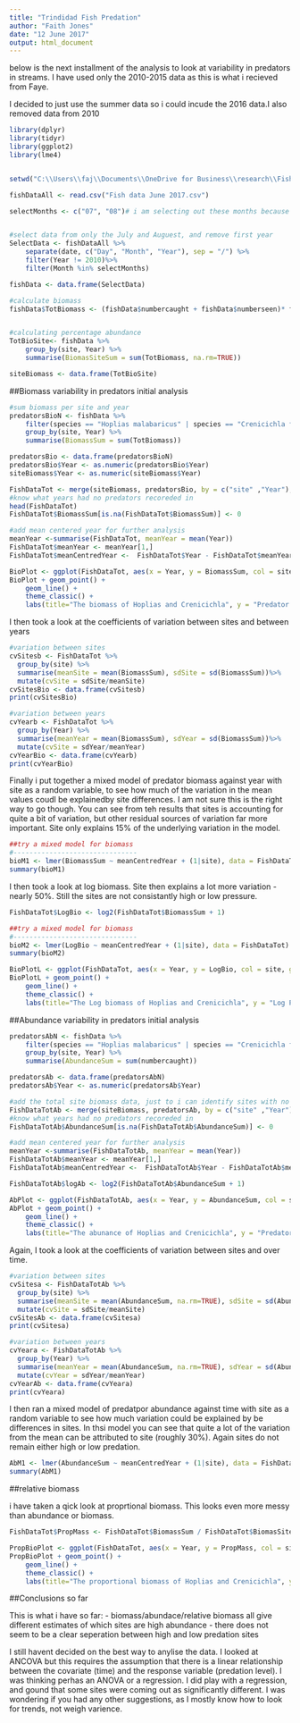 ---
title: "Trindidad Fish Predation"
author: "Faith Jones"
date: "12 June 2017"
output: html_document
---
below is the next installment of the analysis to look at variability in predators
in streams. I have used only the 2010-2015 data as this is what i recieved from 
Faye. 

I decided to just use the summer data so i could incude the 2016 data.I also 
removed data from 2010


```{r,results='hide', message=FALSE, warning=FALSE}
library(dplyr)
library(tidyr)
library(ggplot2)
library(lme4)


setwd("C:\\Users\\faj\\Documents\\OneDrive for Business\\research\\FishPredation\\Data")

fishDataAll <- read.csv("Fish data June 2017.csv")

selectMonths <- c("07", "08")# i am selecting out these months because then i can use the last timepoint 


#select data from only the July and Auguest, and remove first year 
SelectData <- fishDataAll %>% 
	separate(date, c("Day", "Month", "Year"), sep = "/") %>%
	filter(Year != 2010)%>%
	filter(Month %in% selectMonths)

fishData <- data.frame(SelectData)

#calculate biomass
fishData$TotBiomass <- (fishData$numbercaught + fishData$numberseen)* fishData$weight


#calculating percentage abundance
TotBioSite<- fishData %>% 
	group_by(site, Year) %>%
	summarise(BiomasSiteSum = sum(TotBiomass, na.rm=TRUE))

siteBiomass <- data.frame(TotBioSite)
```

##Biomass variability in predators initial analysis 
```{r,}

#sum biomass per site and year
predatorsBioN <- fishData %>% 
	filter(species == "Hoplias malabaricus" | species == "Crenicichla frenata") %>%
	group_by(site, Year) %>%
	summarise(BiomassSum = sum(TotBiomass))

predatorsBio <- data.frame(predatorsBioN)
predatorsBio$Year <- as.numeric(predatorsBio$Year)
siteBiomass$Year <- as.numeric(siteBiomass$Year)

FishDataTot <- merge(siteBiomass, predatorsBio, by = c("site" ,"Year"),all=TRUE) # this makes sure i 
#know what years had no predators recoreded in 
head(FishDataTot)
FishDataTot$BiomassSum[is.na(FishDataTot$BiomassSum)] <- 0

#add mean centered year for further analysis
meanYear <-summarise(FishDataTot, meanYear = mean(Year)) 
FishDataTot$meanYear <- meanYear[1,]
FishDataTot$meanCentredYear <-  FishDataTot$Year - FishDataTot$meanYear	

BioPlot <- ggplot(FishDataTot, aes(x = Year, y = BiomassSum, col = site, group = site))
BioPlot + geom_point() +
	geom_line() +
	theme_classic() +
	labs(title="The biomass of Hoplias and Crenicichla", y = "Predator Biomass (kg)")

```

I then took a look at the coefficients of variation between sites and between years

```{r}

#variation between sites
cvSitesb <- FishDataTot %>%
  group_by(site) %>%
  summarise(meanSite = mean(BiomassSum), sdSite = sd(BiomassSum))%>%
  mutate(cvSite = sdSite/meanSite)
cvSitesBio <- data.frame(cvSitesb)
print(cvSitesBio)

#variation between years
cvYearb <- FishDataTot %>%
  group_by(Year) %>%
  summarise(meanYear = mean(BiomassSum), sdYear = sd(BiomassSum))%>%
  mutate(cvSite = sdYear/meanYear)
cvYearBio <- data.frame(cvYearb)
print(cvYearBio)
```

Finally i put together a mixed model of predator biomass against year with 
site as a random variable, to see how much of the variation in the mean values 
coudl be explainedby site differences. I am not sure this is the right way to 
go though. You can see from teh results that sites is accounting for quite
a bit of variation, but other residual sources of variation far more important.
Site only explains 15% of the underlying variation in the model. 

```{r}

##try a mixed model for biomass
#-------------------------------
bioM1 <- lmer(BiomassSum ~ meanCentredYear + (1|site), data = FishDataTot)
summary(bioM1)
```
I then took a look at log biomass. Site then explains a lot more variation - nearly
50%. Still the sites are not consistantly high or low pressure. 
```{r}
FishDataTot$LogBio <- log2(FishDataTot$BiomassSum + 1)

##try a mixed model for biomass
#-------------------------------
bioM2 <- lmer(LogBio ~ meanCentredYear + (1|site), data = FishDataTot)
summary(bioM2)

BioPlotL <- ggplot(FishDataTot, aes(x = Year, y = LogBio, col = site, group = site))
BioPlotL + geom_point() +
	geom_line() +
	theme_classic() +
	labs(title="The Log biomass of Hoplias and Crenicichla", y = "Log Predator Biomass (kg)")

```

##Abundance variability in predators initial analysis 

```{r}

predatorsAbN <- fishData %>% 
	filter(species == "Hoplias malabaricus" | species == "Crenicichla frenata") %>%
	group_by(site, Year) %>%
	summarise(AbundanceSum = sum(numbercaught))

predatorsAb <- data.frame(predatorsAbN)
predatorsAb$Year <- as.numeric(predatorsAb$Year)

#add the total site biomass data, just to i can identify sites with no predators 
FishDataTotAb <- merge(siteBiomass, predatorsAb, by = c("site" ,"Year"),all=TRUE) # this makes sure i 
#know what years had no predators recoreded in 
FishDataTotAb$AbundanceSum[is.na(FishDataTotAb$AbundanceSum)] <- 0

#add mean centered year for further analysis
meanYear <-summarise(FishDataTotAb, meanYear = mean(Year)) 
FishDataTotAb$meanYear <- meanYear[1,]
FishDataTotAb$meanCentredYear <-  FishDataTotAb$Year - FishDataTotAb$meanYear	

FishDataTotAb$logAb <- log2(FishDataTotAb$AbundanceSum + 1)

AbPlot <- ggplot(FishDataTotAb, aes(x = Year, y = AbundanceSum, col = site, group = site))
AbPlot + geom_point() +
	geom_line() +
	theme_classic() +
	labs(title="The abunance of Hoplias and Crenicichla", y = "Predator Abundance")

```

Again, I took a look at the coefficients of variation between sites and over 
time.

```{r}
#variation between sites
cvSitesa <- FishDataTotAb %>%
  group_by(site) %>%
  summarise(meanSite = mean(AbundanceSum, na.rm=TRUE), sdSite = sd(AbundanceSum, na.rm=TRUE))%>%
  mutate(cvSite = sdSite/meanSite)
cvSitesAb <- data.frame(cvSitesa)
print(cvSitesa)

#variation between years
cvYeara <- FishDataTotAb %>%
  group_by(Year) %>%
  summarise(meanYear = mean(AbundanceSum, na.rm=TRUE), sdYear = sd(AbundanceSum, na.rm=TRUE))%>%
  mutate(cvYear = sdYear/meanYear)
cvYearAb <- data.frame(cvYeara)
print(cvYeara)

```

I then ran a mixed model of predatpor abundance against time with site as a 
random variable to see how much variation could be explained by be differences
in sites. In thsi model you can see that quite a lot of the variation from the 
mean can be attributed to site (roughly 30%). Again sites do not remain either
high or low predation. 

```{r}

AbM1 <- lmer(AbundanceSum ~ meanCentredYear + (1|site), data = FishDataTotAb)
summary(AbM1)


```

##relative biomass

i have taken a qick look at proprtional biomass. This looks even more messy than
abundance or biomass. 
```{r}
FishDataTot$PropMass <- FishDataTot$BiomassSum / FishDataTot$BiomasSiteSum

PropBioPlot <- ggplot(FishDataTot, aes(x = Year, y = PropMass, col = site, group = site))
PropBioPlot + geom_point() +
	geom_line() +
	theme_classic() +
	labs(title="The proportional biomass of Hoplias and Crenicichla", y = "Proportional Predator Biomass (%)")


```

##Conclusions so far  

This is what i have so far:
- biomass/abundace/relative biomass all give different estimates of which sites
are high abundance
- there does not seem to be a clear seperation between high and low predation sites

I still havent decided on the best way to anylise the data. I looked at ANCOVA
but this requires the assumption that there is a linear relationship between the
covariate (time) and the response variable (predation level). I was thinking 
perhas an ANOVA or a regression. I did play with a regression, and gound that 
some sites were coming out as significantly different. I was wondering if you had
any other suggestions, as I mostly know how to look for trends, not weigh varience.




